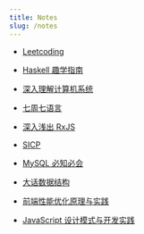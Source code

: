 ```yaml
---
title: Notes
slug: /notes
---
```


- [Leetcoding](/notes/leetcoding)

- [Haskell 趣学指南](/notes/learn-you-a-haskell)

- [深入理解计算机系统](/notes/csapp)

- [七周七语言](/notes/7-languages-in-7-weeks)

- [深入浅出 RxJS](/notes/a-simple-explanation-of-rxjs)

- [SICP](/notes/sicp)

- [MySQL 必知必会](/notes/mysql-must-know)

- [大话数据结构](/notes/big-talk-data-structure)

- [前端性能优化原理与实践](/notes/front-end-performance-optimization)

- [JavaScript 设计模式与开发实践](/notes/javascript-design-patterns-and-development-practices)
